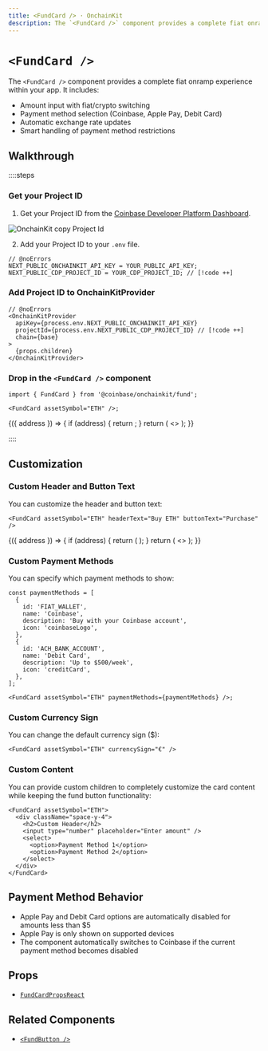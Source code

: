 ```yaml
---
title: <FundCard /> · OnchainKit
description: The `<FundCard />` component provides a complete fiat onramp experience with amount input, currency switching, and payment method selection.
---
```



# `<FundCard />`

The `<FundCard />` component provides a complete fiat onramp experience within your app. It includes:

- Amount input with fiat/crypto switching
- Payment method selection (Coinbase, Apple Pay, Debit Card)
- Automatic exchange rate updates
- Smart handling of payment method restrictions

## Walkthrough

::::steps

### Get your Project ID

1. Get your Project ID from the [Coinbase Developer Platform Dashboard](https://portal.cdp.coinbase.com/).

<img alt="OnchainKit copy Project Id" src="../../assets/copy-project-id.png" />

2. Add your Project ID to your `.env` file.

```tsx twoslash [.env]
// @noErrors
NEXT_PUBLIC_ONCHAINKIT_API_KEY = YOUR_PUBLIC_API_KEY;
NEXT_PUBLIC_CDP_PROJECT_ID = YOUR_CDP_PROJECT_ID; // [!code ++]
```

### Add Project ID to OnchainKitProvider

```tsx twoslash
// @noErrors
<OnchainKitProvider
  apiKey={process.env.NEXT_PUBLIC_ONCHAINKIT_API_KEY}
  projectId={process.env.NEXT_PUBLIC_CDP_PROJECT_ID} // [!code ++]
  chain={base}
>
  {props.children}
</OnchainKitProvider>
```

### Drop in the `<FundCard />` component

```tsx
import { FundCard } from '@coinbase/onchainkit/fund';

<FundCard assetSymbol="ETH" />;
```

<App>
  <FundWrapper>
    {({ address }) => {
      if (address) {
        return <FundCard assetSymbol="ETH" />;
      }
      return (
        <>
          <Wallet>
            <ConnectWallet>
              <Avatar className="h-6 w-6" />
              <Name />
            </ConnectWallet>
          </Wallet>
        </>
      );
    }}
  </FundWrapper>
</App>

::::

## Customization

### Custom Header and Button Text

You can customize the header and button text:

```tsx
<FundCard assetSymbol="ETH" headerText="Buy ETH" buttonText="Purchase" />
```

<App>
  <FundWrapper>
    {({ address }) => {
      if (address) {
        return (
          <FundCard
            assetSymbol="ETH"
            headerText="Buy ETH"
            buttonText="Purchase"
          />
        );
      }
      return (
        <>
          <Wallet>
            <ConnectWallet>
              <Avatar className="h-6 w-6" />
              <Name />
            </ConnectWallet>
          </Wallet>
        </>
      );
    }}
  </FundWrapper>
</App>

### Custom Payment Methods

You can specify which payment methods to show:

```tsx
const paymentMethods = [
  {
    id: 'FIAT_WALLET',
    name: 'Coinbase',
    description: 'Buy with your Coinbase account',
    icon: 'coinbaseLogo',
  },
  {
    id: 'ACH_BANK_ACCOUNT',
    name: 'Debit Card',
    description: 'Up to $500/week',
    icon: 'creditCard',
  },
];

<FundCard assetSymbol="ETH" paymentMethods={paymentMethods} />;
```

### Custom Currency Sign

You can change the default currency sign ($):

```tsx
<FundCard assetSymbol="ETH" currencySign="€" />
```

### Custom Content

You can provide custom children to completely customize the card content while keeping the fund button functionality:

```tsx
<FundCard assetSymbol="ETH">
  <div className="space-y-4">
    <h2>Custom Header</h2>
    <input type="number" placeholder="Enter amount" />
    <select>
      <option>Payment Method 1</option>
      <option>Payment Method 2</option>
    </select>
  </div>
</FundCard>
```

## Payment Method Behavior

- Apple Pay and Debit Card options are automatically disabled for amounts less than $5
- Apple Pay is only shown on supported devices
- The component automatically switches to Coinbase if the current payment method becomes disabled

## Props

- [`FundCardPropsReact`](/fund/types#fundcardpropsreact)

## Related Components

- [`<FundButton />`](/fund/fund-card)
